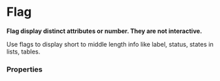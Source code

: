 # Flag

**Flag display distinct attributes or number. They are not interactive.**

Use flags to display short to middle length info like label, status, states in lists, tables.

<DemoBlock orientation="horizontal" demo="flag" />

### Properties

<PropTable component="Flag" />
